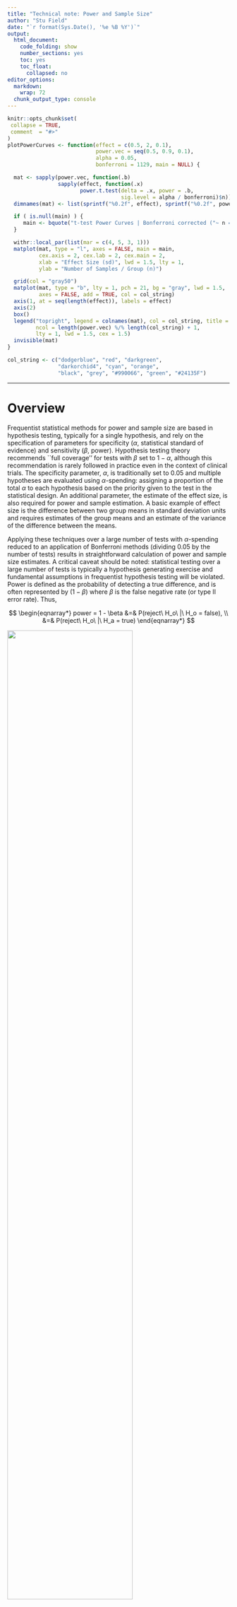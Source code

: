 ```yaml
---
title: "Technical note: Power and Sample Size"
author: "Stu Field"
date: "`r format(Sys.Date(), '%e %B %Y')`"
output:
  html_document:
    code_folding: show
    number_sections: yes
    toc: yes
    toc_float:
      collapsed: no
editor_options: 
  markdown: 
    wrap: 72
  chunk_output_type: console
---
```


```r
knitr::opts_chunk$set(
 collapse = TRUE,
 comment  = "#>"
)
plotPowerCurves <- function(effect = c(0.5, 2, 0.1),
                            power.vec = seq(0.5, 0.9, 0.1),
                            alpha = 0.05,
                            bonferroni = 1129, main = NULL) {

  mat <- sapply(power.vec, function(.b)
                sapply(effect, function(.x)
                       power.t.test(delta = .x, power = .b,
                                    sig.level = alpha / bonferroni)$n))
  dimnames(mat) <- list(sprintf("%0.2f", effect), sprintf("%0.2f", power.vec))

  if ( is.null(main) ) {
     main <- bquote("t-test Power Curves | Bonferroni corrected ("~ n == .(bonferroni)~"|"~ alpha == .(alpha))
  }

  withr::local_par(list(mar = c(4, 5, 3, 1)))
  matplot(mat, type = "l", axes = FALSE, main = main,
          cex.axis = 2, cex.lab = 2, cex.main = 2,
          xlab = "Effect Size (sd)", lwd = 1.5, lty = 1,
          ylab = "Number of Samples / Group (n)")

  grid(col = "gray50")
  matplot(mat, type = "b", lty = 1, pch = 21, bg = "gray", lwd = 1.5,
          axes = FALSE, add = TRUE, col = col_string)
  axis(1, at = seq(length(effect)), labels = effect)
  axis(2)
  box()
  legend("topright", legend = colnames(mat), col = col_string, title = "Power",
         ncol = length(power.vec) %/% length(col_string) + 1,
         lty = 1, lwd = 1.5, cex = 1.5)
  invisible(mat)
}

col_string <- c("dodgerblue", "red", "darkgreen",
                "darkorchid4", "cyan", "orange",
                "black", "grey", "#990066", "green", "#24135F")
```


---------


# Overview

Frequentist statistical methods for power and sample size are based in
hypothesis testing, typically for a single hypothesis, and rely on the
specification of parameters for specificity ($\alpha$, statistical
standard of evidence) and sensitivity ($\beta$, power). Hypothesis testing
theory recommends ``full coverage'' for tests with $\beta$ set to $1-\alpha$,
although this recommendation is rarely followed in practice even in the
context of clinical trials. The specificity parameter, $\alpha$, is
traditionally set to $0.05$ and multiple hypotheses are evaluated using
$\alpha$-spending: assigning a proportion of the total $\alpha$ to each
hypothesis based on the priority given to the test in the statistical design.
An additional parameter, the estimate of the effect size, is also required
for power and sample estimation. A basic example of effect size is the
difference between two group means in standard deviation units and requires
estimates of the group means and an estimate of the variance of the
difference between the means. 

Applying these techniques over a large number of tests with $\alpha$-spending
reduced to an application of Bonferroni methods (dividing $0.05$ by the
number of tests) results in straightforward calculation of power and
sample size estimates. A critical caveat should be noted: statistical
testing over a large number of tests is typically a hypothesis generating
exercise and fundamental assumptions in frequentist hypothesis testing
will be violated. 
Power is defined as the probability of detecting a true difference, and
is often represented by ($1-\beta$) where $\beta$ is the false negative
rate (or type II error rate). Thus,

$$
\begin{eqnarray*}
  power = 1 - \beta &=& P(reject\ H_o\ |\ H_o = false), \\
                    &=& P(reject\ H_o\ |\ H_a = true)
\end{eqnarray*}
$$

![](alpha-beta-table.png){width=75%}

Power analyses are an intricate balance between the effect size
(in the simplest 2 group comparison, the standardized difference in the means)
and the sample size. Larger effects are easier to detect and smaller effects
can become detectable by increasing the number of samples.

# Lighthouse of Power

Consider a lighthouse at night and a vessel some distance from shore.
For those on the vessel to see the lighthouse (to detect its location),
there are two options:
- decrease the distance between the vessel and the shoreline
  (increase the sample size), or 
- increase the brightness of the
  lighthouse (increase the effect size).
  
For a given off-shore distance, there is a critical threshold brightness,
below which it cannot be detected. For a given brightness, there is a
critical distance from shore beyond which it cannot be detected.


## Questions of Power

Thus, power analyses can be used answer 2 fundamentally different questions:

- what is the minimum sample size required so that one can be likely
  (95% of the time?) to detect an effect of a given size?
- what is the minimum effect size that is likely to be detected in a
  study of a given sample size?


## Sample Size Estimates

Disregarding the complexities of exploratory, hypothesis generating
experiments and forging ahead to apply frequentist power and sample size
estimation methods for a basic experiment: two independent groups,
$1$ and $2$, with equal variance using frequently calculated parameters
(e.g. $\hat{\mu}$). Some basic estimates are going to be required via
the following formulas:

Effect Size ($\delta$) Calculation:

$$
\begin{equation}
  \tag{1}
  \def \mysigma{\hat{\sigma}^2}
  \delta = \frac{\hat{\mu_1} - \hat{\mu_2}}{\sqrt{\mysigma_{p}}}
\end{equation}
$$

where $\hat{\mu_1}$ and $\hat{\mu_2}$ are the point estimates of the
arithmetic mean for groups 1 and 2 respectively, and if we assume equal
variance among the two groups, $\mysigma_{p}$ is their pooled variance,
or generalizing for any $k$ groups:

$$
\begin{equation}
  \def \mysigma{\hat{\sigma}^2}
  \mysigma_{p} = \frac{\sum_{i=1}^k(n_i - 1) \ \mysigma_i}{\sum_{i=1}^k(n_i-1)}, \quad\quad\quad\; i=1,\dots,k.
\end{equation}
$$

General Sample Size Calculation:
$$
\begin{equation}
  N = \bigg( \frac{Z_{1-\alpha} + Z_\beta}{\hat{\mu_1}-\hat{\mu_2}} \bigg)^2 \ V_{1,2}
\end{equation}
$$

Assumptions:
$$
\begin{eqnarray}
	V_1 &=& V_2 = V \\
	s_1 &=& s_2 = s = \sqrt{V} \\
	V_{1,2} &=& 2V, \hspace{2cm} \text{(groups are IID)}
\end{eqnarray}
$$


## Alternate formulation

It is often convenient when working in RFU space to think in terms of
percent distance and relative measures of variance, e.g. coefficient of
variance (CV). This generates the following alternative formulation which
considers Percent Distance ($d$) and CV (rather than $\delta$):

for `group1`:
$$
\begin{eqnarray}
	d_1 &=& \frac{\hat{\mu_2} - \hat{\mu_1}}{\hat{\mu_1}} \\
	cv_1 &=& \frac{s_1}{\hat{\mu_1}}
\end{eqnarray}
$$
or for group2,

$$
\begin{eqnarray}
  d_2 &=& \frac{\hat{\mu_1} - \hat{\mu_2}}{\hat{\mu_2}} \\
  cv_2 &=& \frac{s_2}{\hat{\mu_2}}\ ,
\end{eqnarray}
$$

which brings us to an alternative sample size calculations:

$$
\begin{equation}
  \tag{2}
  N = \bigg( \frac{Z_{1-\alpha} + Z_\beta}{d_1} \bigg)^2 \cdot 2cv_1^2 
\end{equation}
$$
or
$$
\begin{equation}
  N = \bigg( \frac{Z_{1-\alpha} + Z_\beta}{d_2} \bigg)^2 \cdot 2cv_2^2
\end{equation}
$$


## Selecting Values

At this point the only variables which remain to be defined are the
standardized Z-score values for the false positive and false negative
rates ($Z_{1-\alpha}, Z_\beta$ respectively). So what are some common
values for these rates? The scientific literature has, somewhat
arbitrarily, converged on $\alpha=0.05$ as an acceptable significance
threshold against declaring a positive result when in fact there is no
such difference (i.e. a false positive). However, in the context of
multiplexed measurement assays (e.g. SOMAscan), this is likely too
liberal and a more conservative threshold is warranted due to multiple
testing considerations. Similarly, type II errors ($\beta$) and
**power** ($1-\beta$) have also converged on an acceptable threshold
of **power** = 0.80. Again, this is somewhat arbitrary, but what this
implies is that, on average, when there is a true difference in the means
($H_o = false$), you will be able to detect this effect 80% of the time
(imagine you were to repeat the experiment over and over). So there is a
clear bias in conventional science to avoid false positives and accept
false negatives, which again may not be ideal for high-dimensional
multiplexed assays with the goal of biomarker discovery and hypothesis
generation. With this in mind, here are some common selections:

| $P_\alpha$ | $Z_{1-\alpha}$ | $P_\beta$ | $Z_\beta$ |
|:---------- |:-------------- |:--------- |:--------- |
| 0.05       | 1.96           | 0.99      | 2.58      |
| 0.02       | 2.33           | 0.98      | 2.33      |
| 0.01       | 2.58           | 0.95      | 1.96      |
| 0.001      | 3.09           | 0.90      | 1.28      |
|            |                | 0.80      | 0.84      |

**Table 1:** Common selections for the false positive ($\alpha$) and false
negative ($\beta$) rates. All values are defined under a two-tailed
assumption indicating that the *direction* of the effect does
not influence detection.


## Power Curves

Power curves are a common way to visualize the number of samples
(per group) required to reliably detect varying effect sizes
(or standardized differences). How "reliable" a given test detects
a true difference (true positive) refers to the specified **power**.

```r
plotPowerCurves(effect = seq(1.5, 3.5, 0.1), power.vec = seq(0.5, 0.9, 0.05))
```

**Fig. 1**: Power curves based on analytical solutions of a two group
comparison (t-test) showing the number of samples (per group) required to 
reliably detect varying effect sizes (in standard deviation units).
In this calculation, significance threshold ($\alpha$) has been
Bonferroni corrected
(i.e. $0.05/1129 =$ `r format(0.05/1129, digits = 4, scientific = FALSE)`),
which may be considered highly conservative.

Notice that in **Fig. 1**, experiments with the *smallest* number of
samples occur under conditions of high effect size
and high false negative rate (i.e. low power) whereas experiments with
small effect size and high power require the *highest* sample numbers.

Alternatively, one can generate power curves based on the formulation
in **Equation** (tag:2), where the *relative* differences in the means based on %CV
are considered. This can be explored via the accompanying file
`SomaLogic_sample_size_technical_note_v1.xlsx`.


## Conclusion

Still need some sort of closing $\dots$



------

Created by [Rmarkdown](https://github.com/rstudio/rmarkdown)
(v`r utils::packageVersion("rmarkdown")`) and `r R.version$version.string`.
